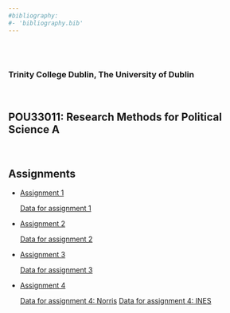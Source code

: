```yaml
---
#bibliography:
#- 'bibliography.bib'
---
```


<br>
<br>

### Trinity College Dublin, The University of Dublin

<br>

## **POU33011: Research Methods for Political Science A**

<br>

## \center Assignments


- [Assignment 1](POU33011/Assignments/MT_HW1.pdf)

     [Data for assignment 1](POU33011/Assignments/Dataset_HE_MT03.sav)

- [Assignment 2](POU33011/Assignments/MT_HW2.pdf)

     [Data for assignment 2](POU33011/Assignments/Dataset_MT_HW2.sav)


- [Assignment 3](POU33011/Assignments/MT_HW3.pdf)

     [Data for assignment 3](POU33011/Assignments/MT08_Data_INES.sav)


- [Assignment 4](POU33011/Assignments/MT_HW4.pdf)

     [Data for assignment 4: Norris](POU33011/Assignments/Norris.sav)
     [Data for assignment 4: INES](POU33011/Assignments/MT04_Data_INES.sav)
